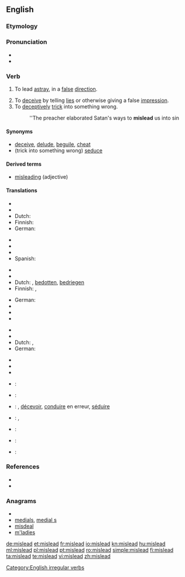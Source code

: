 ==English==

===Etymology===
{{prefix|mis|lead}}

===Pronunciation===
* {{IPA|/'mɪsliːd/}}
* {{audio|en-us-mislead.ogg|Audio (US)}}

===Verb===
{{en-verb|misleads|misleading|misled}}

{{transitive}}

# {{literally}} To lead [[astray]], in a [[false]] [[direction]].
# To [[deceive]] by telling [[lies]] or otherwise giving a false [[impression]].
# To [[deceptively]] [[trick]] into something wrong.
#: ''The preacher elaborated Satan's ways to '''mislead''' us into sin

====Synonyms====
* [[deceive]], [[delude]], [[beguile]], [[cheat]]
* (trick into something wrong) [[seduce]]

====Derived terms====
* [[misleading]] (adjective)

====Translations====
{{trans-top|to lead astray}}
* {{trreq|Bosnian}}
* {{trreq|Croatian}}
* Dutch: {{t|nl|misleiden}}
* Finnish: {{t-|fi|johtaa harhaan}}
* German: {{t|de|in die Irre führen}}
{{trans-mid}}
* {{trreq|Serbian}}
* {{trreq|Serbo-Croatian}}
* {{trreq|Slovene}}
* Spanish: {{t|es|propiciar equivocarse}}
{{trans-bottom}}

{{trans-top|to deceive by lies or other false impression}}
* {{trreq|Bosnian}}
* {{trreq|Croatian}}
* Dutch: {{t|nl|misleiden}}, [[bedotten]], [[bedriegen]]
* Finnish: {{t+|fi|vedättää}}, {{t-|fi|johtaa harhaan}}
{{trans-mid}}
* German: {{t|de|in die Irre führen}}
* {{trreq|Serbian}}
* {{trreq|Serbo-Croatian}}
* {{trreq|Slovene}}
{{trans-bottom}}

{{trans-top|to deceptively trick into something wrong}}
* {{trreq|Bosnian}}
* {{trreq|Croatian}}
* Dutch: {{t-|nl|verleiden}}, {{t-|nl|verlokken}}
* German: {{t|de|in die Irre führen}}
{{trans-mid}}
* {{trreq|Serbian}}
* {{trreq|Serbo-Croatian}}
* {{trreq|Slovene}}
{{trans-bottom}}

{{checktrans-top}}
* {{ttbc|Arabic}}: {{t|ar|غرّ|tr=gharra}}
* {{ttbc|Catalan}}: {{t|ca|enganyar}}
* {{ttbc|French}}: {{t+|fr|tromper}}, [[décevoir]], [[conduire]] en erreur, [[séduire]]
{{checktrans-mid}}
* {{ttbc|Italian}}: {{t+|it|ingannare}}, {{t-|it|prendere in giro}}
* {{ttbc|Portuguese}}: {{t+|pt|enganar}}
* {{ttbc|Spanish}}: {{t-|es|engañar}}
* {{ttbc|Turkish}}: {{t|tr|kandırmak}}
{{checktrans-bottom}}

===References===
* {{R:Century 1911}}
* {{R:Webster 1913}}

===Anagrams===
* {{alphagram|adeilms}}
* [[medials#English|medials]], [[medial s#English|medial s]]
* [[misdeal#English|misdeal]]
* [[m'ladies#English|m'ladies]]

[[Category:English irregular verbs]]

[[de:mislead]]
[[et:mislead]]
[[fr:mislead]]
[[io:mislead]]
[[kn:mislead]]
[[hu:mislead]]
[[ml:mislead]]
[[pl:mislead]]
[[pt:mislead]]
[[ro:mislead]]
[[simple:mislead]]
[[fi:mislead]]
[[ta:mislead]]
[[te:mislead]]
[[vi:mislead]]
[[zh:mislead]]